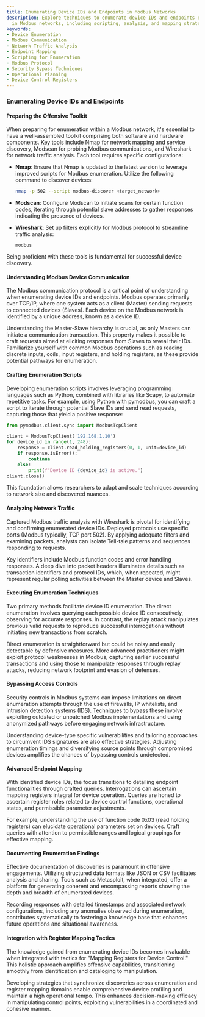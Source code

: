 ```yaml
---
title: Enumerating Device IDs and Endpoints in Modbus Networks
description: Explore techniques to enumerate device IDs and endpoints effectively
  in Modbus networks, including scripting, analysis, and mapping strategies.
keywords:
- Device Enumeration
- Modbus Communication
- Network Traffic Analysis
- Endpoint Mapping
- Scripting for Enumeration
- Modbus Protocol
- Security Bypass Techniques
- Operational Planning
- Device Control Registers
---
```


### Enumerating Device IDs and Endpoints

#### Preparing the Offensive Toolkit

When preparing for enumeration within a Modbus network, it's essential to have a well-assembled toolkit comprising both software and hardware components. Key tools include Nmap for network mapping and service discovery, Modscan for probing Modbus communications, and Wireshark for network traffic analysis. Each tool requires specific configurations: 

- **Nmap**: Ensure that Nmap is updated to the latest version to leverage improved scripts for Modbus enumeration. Utilize the following command to discover devices:

  ```bash
  nmap -p 502 --script modbus-discover <target_network>
  ```

- **Modscan**: Configure Modscan to initiate scans for certain function codes, iterating through potential slave addresses to gather responses indicating the presence of devices.

- **Wireshark**: Set up filters explicitly for Modbus protocol to streamline traffic analysis:

  ```
  modbus
  ```

Being proficient with these tools is fundamental for successful device discovery.

#### Understanding Modbus Device Communication

The Modbus communication protocol is a critical point of understanding when enumerating device IDs and endpoints. Modbus operates primarily over TCP/IP, where one system acts as a client (Master) sending requests to connected devices (Slaves). Each device on the Modbus network is identified by a unique address, known as a device ID.

Understanding the Master-Slave hierarchy is crucial, as only Masters can initiate a communication transaction. This property makes it possible to craft requests aimed at eliciting responses from Slaves to reveal their IDs. Familiarize yourself with common Modbus operations such as reading discrete inputs, coils, input registers, and holding registers, as these provide potential pathways for enumeration.

#### Crafting Enumeration Scripts

Developing enumeration scripts involves leveraging programming languages such as Python, combined with libraries like Scapy, to automate repetitive tasks. For example, using Python with pymodbus, you can craft a script to iterate through potential Slave IDs and send read requests, capturing those that yield a positive response:

```python
from pymodbus.client.sync import ModbusTcpClient

client = ModbusTcpClient('192.168.1.10')
for device_id in range(1, 248):
    response = client.read_holding_registers(0, 1, unit=device_id)
    if response.isError():
        continue
    else:
        print(f"Device ID {device_id} is active.")
client.close()
```

This foundation allows researchers to adapt and scale techniques according to network size and discovered nuances.

#### Analyzing Network Traffic

Captured Modbus traffic analysis with Wireshark is pivotal for identifying and confirming enumerated device IDs. Deployed protocols use specific ports (Modbus typically, TCP port 502). By applying adequate filters and examining packets, analysts can isolate Tell-tale patterns and sequences responding to requests.

Key identifiers include Modbus function codes and error handling responses. A deep dive into packet headers illuminates details such as transaction identifiers and protocol IDs, which, when repeated, might represent regular polling activities between the Master device and Slaves.

#### Executing Enumeration Techniques

Two primary methods facilitate device ID enumeration. The direct enumeration involves querying each possible device ID consecutively, observing for accurate responses. In contrast, the replay attack manipulates previous valid requests to reproduce successful interrogations without initiating new transactions from scratch.

Direct enumeration is straightforward but could be noisy and easily detectable by defensive measures. More advanced practitioners might exploit protocol weaknesses in Modbus, capturing earlier successful transactions and using those to manipulate responses through replay attacks, reducing network footprint and evasion of defenses.

#### Bypassing Access Controls

Security controls in Modbus systems can impose limitations on direct enumeration attempts through the use of firewalls, IP whitelists, and intrusion detection systems (IDS). Techniques to bypass these involve exploiting outdated or unpatched Modbus implementations and using anonymized pathways before engaging network infrastructure.

Understanding device-type specific vulnerabilities and tailoring approaches to circumvent IDS signatures are also effective strategies. Adjusting enumeration timings and diversifying source points through compromised devices amplifies the chances of bypassing controls undetected.

#### Advanced Endpoint Mapping

With identified device IDs, the focus transitions to detailing endpoint functionalities through crafted queries. Interrogations can ascertain mapping registers integral for device operation. Queries are honed to ascertain register roles related to device control functions, operational states, and permissible parameter adjustments.

For example, understanding the use of function code 0x03 (read holding registers) can elucidate operational parameters set on devices. Craft queries with attention to permissible ranges and logical groupings for effective mapping.

#### Documenting Enumeration Findings

Effective documentation of discoveries is paramount in offensive engagements. Utilizing structured data formats like JSON or CSV facilitates analysis and sharing. Tools such as Metasploit, when integrated, offer a platform for generating coherent and encompassing reports showing the depth and breadth of enumerated devices.

Recording responses with detailed timestamps and associated network configurations, including any anomalies observed during enumeration, contributes systematically to fostering a knowledge base that enhances future operations and situational awareness.

#### Integration with Register Mapping Tactics

The knowledge gained from enumerating device IDs becomes invaluable when integrated with tactics for "Mapping Registers for Device Control." This holistic approach amplifies offensive capabilities, transitioning smoothly from identification and cataloging to manipulation.

Developing strategies that synchronize discoveries across enumeration and register mapping domains enable comprehensive device profiling and maintain a high operational tempo. This enhances decision-making efficacy in manipulating control points, exploiting vulnerabilities in a coordinated and cohesive manner.